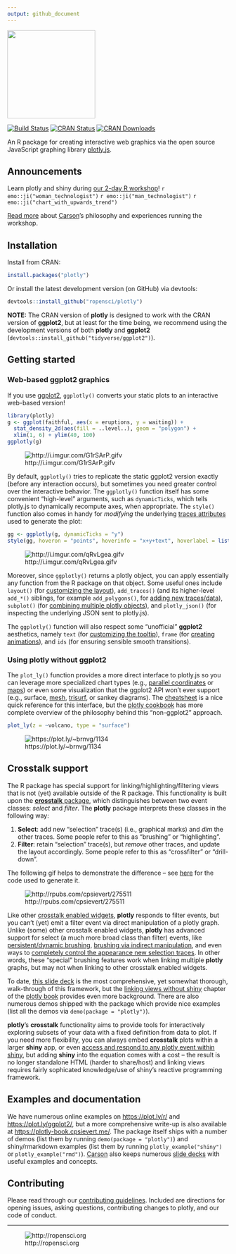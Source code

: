 ```yaml
---
output: github_document
---
```


<!-- README.md is generated from README.Rmd. Please edit that file -->

<img src="man/figures/plotly.png" width="200" />

[![Build Status](https://travis-ci.org/ropensci/plotly.png?branch=master)](https://travis-ci.org/ropensci/plotly)
[![CRAN Status](http://www.r-pkg.org/badges/version/plotly)](http://cran.r-project.org/package=plotly)
[![CRAN Downloads](http://cranlogs.r-pkg.org/badges/grand-total/plotly)](http://cran.r-project.org/package=plotly)

An R package for creating interactive web graphics via the open source JavaScript graphing library [plotly.js](https://github.com/plotly/plotly.js).

## Announcements

Learn plotly and shiny during [our 2-day R workshop](https://plotcon.plot.ly/workshops/r-shiny-dash-r)! `r emo::ji("woman_technologist")` `r emo::ji("man_technologist")` `r emo::ji("chart_with_upwards_trend")`

[Read more](https://blog.cpsievert.me/2017/12/04/components-of-a-successful-r-workshop/) about [Carson](https://cpsievert.me)'s philosophy and experiences running the workshop.

## Installation

Install from CRAN:

```r
install.packages("plotly")
```

Or install the latest development version (on GitHub) via devtools:

```r
devtools::install_github("ropensci/plotly")
```

**NOTE:** The CRAN version of **plotly** is designed to work with the CRAN version of **ggplot2**, but at least for the time being, we recommend using the development versions of both **plotly** and **ggplot2** (`devtools::install_github("tidyverse/ggplot2")`).

## Getting started

### Web-based ggplot2 graphics

If you use [ggplot2](https://github.com/tidyverse/ggplot2), `ggplotly()` converts your static plots to an interactive web-based version!

```r
library(plotly)
g <- ggplot(faithful, aes(x = eruptions, y = waiting)) +
  stat_density_2d(aes(fill = ..level..), geom = "polygon") + 
  xlim(1, 6) + ylim(40, 100)
ggplotly(g)
```

![http://i.imgur.com/G1rSArP.gifv](http://i.imgur.com/G1rSArP.gif)

By default, `ggplotly()` tries to replicate the static ggplot2 version exactly (before any interaction occurs), but sometimes you need greater control over the interactive behavior. The `ggplotly()` function itself has some convenient "high-level" arguments, such as `dynamicTicks`, which tells plotly.js to dynamically recompute axes, when appropriate. The `style()` function also comes in handy for _modifying_ the underlying [traces attributes](https://plot.ly/r/reference/#scatter-hoveron) used to generate the plot: 

```r
gg <- ggplotly(g, dynamicTicks = "y")
style(gg, hoveron = "points", hoverinfo = "x+y+text", hoverlabel = list(bgcolor = "white"))
```

![http://i.imgur.com/qRvLgea.gifv](http://imgur.com/qRvLgea.gif)

Moreover, since `ggplotly()` returns a plotly object, you can apply essentially any function from the R package on that object. Some useful ones include `layout()` (for [customizing the layout](https://cpsievert.github.io/plotly_book/extending-ggplotly.html#customizing-the-layout)), `add_traces()` (and its higher-level `add_*()` siblings, for example `add_polygons()`, for [adding new traces/data](https://cpsievert.github.io/plotly_book/extending-ggplotly.html#leveraging-statistical-output)), `subplot()` (for [combining multiple plotly objects](https://cpsievert.github.io/plotly_book/merging-plotly-objects.html)), and `plotly_json()` (for inspecting the underlying JSON sent to plotly.js).

The `ggplotly()` function will also respect some "unofficial" **ggplot2** aesthetics, namely `text` (for [customizing the tooltip](https://cpsievert.github.io/plotly_book/a-case-study-of-housing-sales-in-texas.html#fig:ggsubplot)), `frame` (for [creating animations](https://cpsievert.github.io/plotly_book/key-frame-animations.html)), and `ids` (for ensuring sensible smooth transitions). 

### Using plotly without ggplot2

The `plot_ly()` function provides a more direct interface to plotly.js so you can leverage more specialized chart types (e.g., [parallel coordinates](https://plot.ly/r/parallel-coordinates-plot/) or [maps](https://plot.ly/r/maps/)) or even some visualization that the ggplot2 API won't ever support (e.g., surface, [mesh](https://plot.ly/r/3d-mesh/), [trisurf](https://plot.ly/r/trisurf/), or sankey diagrams). The [cheatsheet](https://images.plot.ly/plotly-documentation/images/r_cheat_sheet.pdf) is a nice quick reference for this interface, but the [plotly cookbook](https://cpsievert.github.io/plotly_book/the-plotly-cookbook.html) has more complete overview of the philosophy behind this "non-ggplot2" approach.

```r
plot_ly(z = ~volcano, type = "surface")
```

![https://plot.ly/~brnvg/1134](https://plot.ly/~brnvg/1134.png)


## Crosstalk support

The R package has special support for linking/highlighting/filtering views that is not (yet) available outside of the R package. This functionality is built upon the [**crosstalk** package](https://rstudio.github.io/crosstalk/), which distinguishes between two event classes: *select* and *filter*. The **plotly** package interprets these classes in the following way:

1. **Select**: add new "selection" trace(s) (i.e., graphical marks) and *dim* the other traces. Some people refer to this as "brushing" or "highlighting".
2. **Filter**: retain "selection" trace(s), but *remove* other traces, and update the layout accordingly. Some people refer to this as "crossfilter" or "drill-down". 

The following gif helps to demonstrate the difference -- see [here](http://rpubs.com/cpsievert/275511) for the code used to generate it. 

![http://rpubs.com/cpsievert/275511](http://i.imgur.com/cYsuNQn.gif)

Like other [crosstalk enabled widgets](https://rstudio.github.io/crosstalk/widgets.html), **plotly** responds to filter events, but you can't (yet) emit a filter event via direct manipulation of a plotly graph. Unlike (some) other crosstalk enabled widgets, **plotly** has advanced support for select (a much more broad class than filter) events, like [persistent/dynamic brushing](https://cpsievert.github.io/plotly_book/linking-views-without-shiny.html#transient-versus-persistent-selection), [brushing via indirect manipulation](https://cpsievert.github.io/plotly_book/linking-views-without-shiny.html#selection-via-indirect-manipulation), and even ways to [completely control the appearance new selection traces](https://cpsievert.github.io/plotcon17/workshop/day2/#21). In other words, these "special" brushing features work when linking multiple **plotly** graphs, but may not when linking to other crosstalk enabled widgets. 

To date, [this slide deck](https://cpsievert.github.io/plotcon17/workshop/day2) is the most comprehensive, yet somewhat thorough, walk-through of this framework, but the [linking views without shiny](https://cpsievert.github.io/plotly_book/linking-views-without-shiny.html) chapter of the [plotly book](https://cpsievert.github.io/plotly_book/) provides even more background. There are also numerous demos shipped with the package which provide nice examples (list all the demos via `demo(package = "plotly")`).

**plotly**'s **crosstalk** functionality aims to provide tools for interactively exploring subsets of your data with a fixed definition from data to plot. If you need more flexibility, you can always embed **crosstalk** plots within a larger **shiny** app, or even [access and respond to any plotly event within shiny](https://cpsievert.github.io/plotly_book/linking-views-with-shiny.html), but adding **shiny** into the equation comes with a cost -- the result is no longer standalone HTML (harder to share/host) and linking views requires fairly sophicated knowledge/use of shiny's reactive programming framework.

## Examples and documentation

We have numerous online examples on <https://plot.ly/r/> and <https://plot.ly/ggplot2/>, but a more comprehensive write-up is also available at <https://plotly-book.cpsievert.me/>. The package itself ships with a number of demos (list them by running `demo(package = "plotly")`) and shiny/rmarkdown examples (list them by running `plotly_example("shiny")` or `plotly_example("rmd")`). [Carson](https://cpsievert.me) also keeps numerous [slide decks](https://talks.cpsievert.me) with useful examples and concepts.

## Contributing

Please read through our [contributing guidelines](https://github.com/ropensci/plotly/blob/master/CONTRIBUTING.md). Included are directions for opening issues, asking questions, contributing changes to plotly, and our code of conduct. 

---

![http://ropensci.org](http://www.ropensci.org/public_images/github_footer.png)
